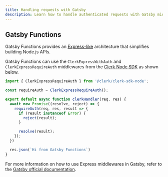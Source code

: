 ```yaml
---
title: Handling requests with Gatsby
description: Learn how to handle authenticated requests with Gatsby middleware using Clerk.
---
```


## Gatsby Functions

Gatsby Functions provides an [Express-like](https://expressjs.com/) architecture that simplifies building Node.js APIs.

Gatsby Functions can use the `ClerkExpressWithAuth` and `ClerkExpressRequireAuth` middlewares from the [Clerk Node SDK](/docs/backend-requests/handling/nodejs) as shown below.

```js filename="src/api/clerk.js"
import { ClerkExpressRequireAuth } from '@clerk/clerk-sdk-node';

const requireAuth = ClerkExpressRequireAuth();

export default async function clerkHandler(req, res) {
  await new Promise((resolve, reject) => {
    requireAuth(req, res, result => {
      if (result instanceof Error) {
        reject(result);
      }

      resolve(result);
    });
  })

  res.json(`Hi from Gatsby Functions`)
}
```

For more information on how to use Express middlewares in Gatsby, refer to the [Gatsby official documentation](https://www.gatsbyjs.com/docs/reference/functions/middleware-and-helpers/#custom-middleware).
